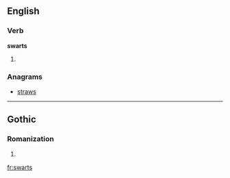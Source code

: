 
==English==

===Verb===
'''swarts'''

# {{third-person singular of|swart}}

===Anagrams===
* [[straws#English|straws]]

----

==Gothic==
===Romanization===
{{got-rom}}

# {{got-romanization of|𐍃𐍅𐌰𐍂𐍄𐍃}}

[[fr:swarts]]